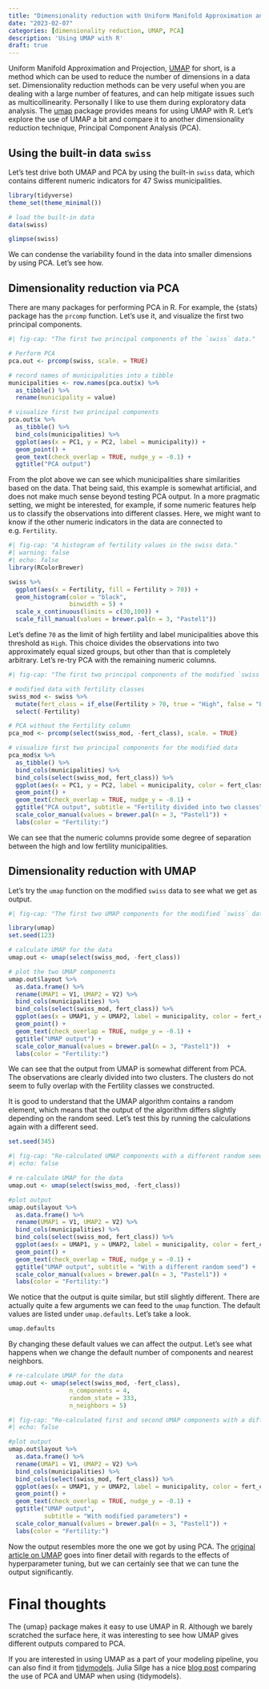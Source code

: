 ```yaml
---
title: "Dimensionality reduction with Uniform Manifold Approximation and Projection"
date: "2023-02-07"
categories: [dimensionality reduction, UMAP, PCA]
description: 'Using UMAP with R'
draft: true
---
```


Uniform Manifold Approximation and Projection, [UMAP](https://arxiv.org/abs/1802.03426) for short, is a method which can be used to reduce the number of dimensions in a data set. Dimensionality reduction methods can be very useful when you are dealing with a large number of features, and can help mitigate issues such as multicollinearity. Personally I like to use them during exploratory data analysis. The [umap](https://cran.r-project.org/web/packages/umap/vignettes/umap.html) package provides means for using UMAP with R. Let's explore the use of UMAP a bit and compare it to another dimensionality reduction technique, Principal Component Analysis (PCA).

## Using the built-in data `swiss`

Let's test drive both UMAP and PCA by using the built-in `swiss` data, which contains different numeric indicators for 47 Swiss municipalities.

```r
library(tidyverse)
theme_set(theme_minimal())

# load the built-in data
data(swiss)

glimpse(swiss)
```

We can condense the variability found in the data into smaller dimensions by using PCA. Let's see how.

## Dimensionality reduction via PCA

There are many packages for performing PCA in R. For example, the {stats} package has the `prcomp` function. Let's use it, and visualize the first two principal components.
 
```r
#| fig-cap: "The first two principal components of the `swiss` data."

# Perform PCA
pca.out <- prcomp(swiss, scale. = TRUE)

# record names of municipalities into a tibble
municipalities <- row.names(pca.out$x) %>% 
  as_tibble() %>% 
  rename(municipality = value)

# visualize first two principal components
pca.out$x %>% 
  as_tibble() %>% 
  bind_cols(municipalities) %>% 
  ggplot(aes(x = PC1, y = PC2, label = municipality)) +
  geom_point() +
  geom_text(check_overlap = TRUE, nudge_y = -0.1) +
  ggtitle("PCA output")

```

From the plot above we can see which municipalities share similarities based on the data. That being said, this example is somewhat artificial, and does not make much sense beyond testing PCA output. In a more pragmatic setting, we might be interested, for example, if some numeric features help us to classify the observations into different classes. Here, we might want to know if the other numeric indicators in the data are connected to e.g. `Fertility`.

```r
#| fig-cap: "A histogram of fertility values in the swiss data."
#| warning: false
#| echo: false
library(RColorBrewer)

swiss %>% 
  ggplot(aes(x = Fertility, fill = Fertility > 70)) +
  geom_histogram(color = "black", 
                 binwidth = 5) +
  scale_x_continuous(limits = c(30,100)) +
  scale_fill_manual(values = brewer.pal(n = 3, "Pastel1"))

```

Let's define `70` as the limit of high fertility and label municipalities above this threshold as `High`. This choice divides the observations into two approximately equal sized groups, but other than that is completely arbitrary. Let's re-try PCA with the remaining numeric columns.

```r
#| fig-cap: "The first two principal components of the modified `swiss` data. Municipalities are marked as having High fertility if the numeric value exceeds 70."

# modified data with fertility classes
swiss_mod <- swiss %>% 
  mutate(fert_class = if_else(Fertility > 70, true = "High", false = "Low")) %>% 
  select(-Fertility)

# PCA without the Fertility column
pca_mod <- prcomp(select(swiss_mod, -fert_class), scale. = TRUE)

# visualize first two principal components for the modified data
pca_mod$x %>% 
  as_tibble() %>% 
  bind_cols(municipalities) %>% 
  bind_cols(select(swiss_mod, fert_class)) %>% 
  ggplot(aes(x = PC1, y = PC2, label = municipality, color = fert_class)) +
  geom_point() +
  geom_text(check_overlap = TRUE, nudge_y = -0.1) +
  ggtitle("PCA output", subtitle = "Fertility divided into two classes") +
  scale_color_manual(values = brewer.pal(n = 3, "Pastel1")) +
  labs(color = "Fertility:")

```

We can see that the numeric columns provide some degree of separation between the high and low fertility municipalities.

## Dimensionality reduction with UMAP

Let's try the `umap` function on the modified `swiss` data to see what we get as output.

```r
#| fig-cap: "The first two UMAP components for the modified `swiss` data."

library(umap)
set.seed(123)

# calculate UMAP for the data
umap.out <- umap(select(swiss_mod, -fert_class))

# plot the two UMAP components
umap.out$layout %>% 
  as.data.frame() %>% 
  rename(UMAP1 = V1, UMAP2 = V2) %>% 
  bind_cols(municipalities) %>% 
  bind_cols(select(swiss_mod, fert_class)) %>% 
  ggplot(aes(x = UMAP1, y = UMAP2, label = municipality, color = fert_class)) +
  geom_point() +
  geom_text(check_overlap = TRUE, nudge_y = -0.1) +
  ggtitle("UMAP output") +
  scale_color_manual(values = brewer.pal(n = 3, "Pastel1"))  +
  labs(color = "Fertility:")

```

We can see that the output from UMAP is somewhat different from PCA. The observations are clearly divided into two clusters. The clusters do not seem to fully overlap with the Fertility classes we constructed.

It is good to understand that the UMAP algorithm contains a random element, which means that the output of the algorithm differs slightly depending on the random seed. Let's test this by running the calculations again with a different seed.

```r
set.seed(345)

```


```r
#| fig-cap: "Re-calculated UMAP components with a different random seed."
#| echo: false

# re-calculate UMAP for the data
umap.out <- umap(select(swiss_mod, -fert_class))

#plot output
umap.out$layout %>% 
  as.data.frame() %>% 
  rename(UMAP1 = V1, UMAP2 = V2) %>% 
  bind_cols(municipalities) %>% 
  bind_cols(select(swiss_mod, fert_class)) %>% 
  ggplot(aes(x = UMAP1, y = UMAP2, label = municipality, color = fert_class)) +
  geom_point() +
  geom_text(check_overlap = TRUE, nudge_y = -0.1) +
  ggtitle("UMAP output", subtitle = "With a different random seed") +
  scale_color_manual(values = brewer.pal(n = 3, "Pastel1")) +
  labs(color = "Fertility:")

```

We notice that the output is quite similar, but still slightly different. There are actually quite a few arguments we can feed to the `umap` function. The default values are listed under `umap.defaults`. Let's take a look.

```r
umap.defaults
```

By changing these default values we can affect the output. Let's see what happens when we change the default number of components and nearest neighbors.

```r
# re-calculate UMAP for the data
umap.out <- umap(select(swiss_mod, -fert_class),
                 n_components = 4, 
                 random_state = 333,
                 n_neighbors = 5)
```


```r
#| fig-cap: "Re-calculated first and second UMAP components with a different random seed, more components and smaller number of nearest neighbors."
#| echo: false

#plot output
umap.out$layout %>% 
  as.data.frame() %>% 
  rename(UMAP1 = V1, UMAP2 = V2) %>% 
  bind_cols(municipalities) %>% 
  bind_cols(select(swiss_mod, fert_class)) %>% 
  ggplot(aes(x = UMAP1, y = UMAP2, label = municipality, color = fert_class)) +
  geom_point() +
  geom_text(check_overlap = TRUE, nudge_y = -0.1) +
  ggtitle("UMAP output",
          subtitle = "With modified parameters") +
  scale_color_manual(values = brewer.pal(n = 3, "Pastel1")) +
  labs(color = "Fertility:")

```

Now the output resembles more the one we got by using PCA. The  [original article on UMAP](https://arxiv.org/pdf/1802.03426.pdf) goes into finer detail with regards to the effects of hyperparameter tuning, but we can certainly see that we can tune the output significantly. 

# Final thoughts

The {umap} package makes it easy to use UMAP in R. Although we barely scratched the surface here, it was interesting to see how UMAP gives different outputs compared to PCA.

If you are interested in using UMAP as a part of your modeling pipeline, you can also find it from [tidymodels](https://www.tmwr.org/dimensionality.html). Julia Silge has a nice [blog post](https://juliasilge.com/blog/cocktail-recipes-umap/) comparing the use of PCA and UMAP when using {tidymodels}.
